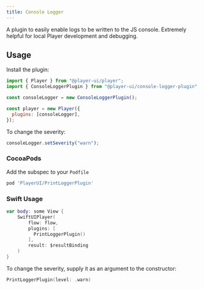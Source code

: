 ```yaml
---
title: Console Logger
---
```



A plugin to easily enable logs to be written to the JS console. Extremely helpful for local Player development and debugging.

## Usage

<PlatformTabs>
  <Fragment slot='core'>

Install the plugin:

```js
import { Player } from "@player-ui/player";
import { ConsoleLoggerPlugin } from "@player-ui/console-logger-plugin";

const consoleLogger = new ConsoleLoggerPlugin();

const player = new Player({
  plugins: [consoleLogger],
});
```

To change the severity:

```js
consoleLogger.setSeverity("warn");
```

  </Fragment>
  <Fragment slot='ios'>

### CocoaPods

Add the subspec to your `Podfile`

```ruby
pod 'PlayerUI/PrintLoggerPlugin'
```

### Swift Usage

```swift
var body: some View {
    SwiftUIPlayer(
        flow: flow,
        plugins: [
          PrintLoggerPlugin()
        ],
        result: $resultBinding
    )
}
```

To change the severity, supply it as an argument to the constructor:

```swift
PrintLoggerPlugin(level: .warn)
```

  </Fragment>
</PlatformTabs>
